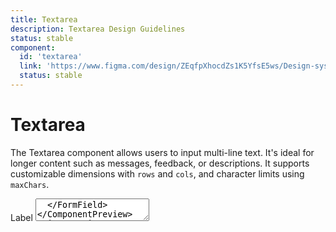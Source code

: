 ```yaml
---
title: Textarea
description: Textarea Design Guidelines
status: stable
component:
  id: 'textarea'
  link: 'https://www.figma.com/design/ZEqfpXhocdZs1K5YfsE5ws/Design-system?node-id=5499-6828'
  status: stable
---
```


# Textarea

The Textarea component allows users to input multi-line text. It's ideal for longer content such as messages, feedback, or descriptions. It supports customizable dimensions with `rows` and `cols`, and character limits using `maxChars`.

<Section current="design">

<ComponentPreview>
  <FormField>
    <FormFieldLabel>Label</FormFieldLabel>
    <TextArea />
  </FormField>
</ComponentPreview>
<FigmaPreviewButton href="https://www.figma.com/design/ZEqfpXhocdZs1K5YfsE5ws/Design-system?node-id=5499-6828" />

## Usage

Use the Textarea component when your users need to provide longer input that spans multiple lines. It is suited for feedback, descriptions, messages, or any unstructured multi-line content.

### Do

- **Multi-line input**: Use `Textarea` when the input requires multiple lines of text, such as:
- Feedback forms, comments, or reviews
- Messages, descriptions, or instructions
- Long-form text fields like addresses or notes
- **Variable text length**: Use it when you cannot predict how long the user's input will be, but expect it to exceed a single line.
- **Custom size control**: Use `rows` and `cols` to control the visible size of the text box, tailoring the component to your layout needs.
- **Character limit**: Use `maxChars` to limit the number of characters allowed.

### Don't

- **Single-line input**: If you only expect short, single-line inputs (e.g., names, email addresses), use the `TextInput` component instead.
- **Structured data input**: For specialised inputs like dates, numbers, or selections from predefined options, use components like `DateInput`, `NumberInput`, or `Select` instead of `Textarea`.
- **Large text area**: If the input area becomes too large (like for editing full documents or code), consider a more robust solution, such as a dedicated text editor component or even a rich text editor.

**Example:**

<ComponentContainer>
  <TextArea placeholder="Don't use textarea for single-line inputs like names or email addresses" />
</ComponentContainer>

</Section>

